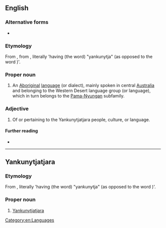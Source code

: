 ==English==
{{wikipedia}}

===Alternative forms===
* {{l|en|Yankuntjatjarra}}

===Etymology===
From {{der|en|kdd|Yankunytjatjara}}, from {{compound|kdd|yankunytja|tjara|nocat=1}}, literally 'having (the word) "yankunytja" (as opposed to the word {{m|pjt|pitjantja}})'.

===Proper noun===
{{en-proper noun}}

# An [[Aboriginal]] [[language]] (or dialect), mainly spoken in central [[Australia]] and belonging to the Western Desert language group (or language), which in turn belongs to the [[Pama-Nyungan]] subfamily.

===Adjective===
{{en-adj|-}}

# Of or pertaining to the Yankunytjatjara people, culture, or language.

====Further reading====
* {{ethnologue|code=kdd}}

[[Category:en:Languages]]

----

==Yankunytjatjara==

===Etymology===
From {{compound|kdd|yankunytja|tjara}}, literally 'having (the word) "yankunytja" (as opposed to the word {{m|pjt|pitjantja}})'.

===Proper noun===
{{head|kdd|proper nouns}}

# [[#English|Yankunytjatjara]]